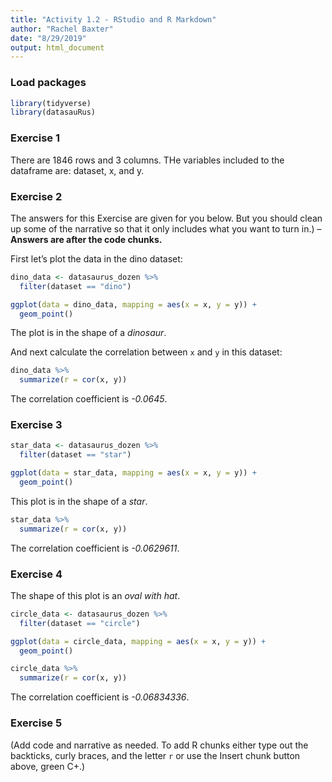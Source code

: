 ```yaml
---
title: "Activity 1.2 - RStudio and R Markdown"
author: "Rachel Baxter"
date: "8/29/2019"
output: html_document
---
```


### Load packages

```r
library(tidyverse) 
library(datasauRus)
```


### Exercise 1
There are 1846 rows and 3 columns. THe variables included to the dataframe are: dataset, x, and y.


### Exercise 2

The answers for this Exercise are given for you below. But you should clean up some of the narrative so that it only includes what you want to turn in.) -- **Answers are after the code chunks.**


First let's plot the data in the dino dataset:

```r
dino_data <- datasaurus_dozen %>%
  filter(dataset == "dino")

ggplot(data = dino_data, mapping = aes(x = x, y = y)) +
  geom_point()
```

The plot is in the shape of a *dinosaur*.

And next calculate the correlation between `x` and `y` in this dataset:

```r
dino_data %>%
  summarize(r = cor(x, y))
```

The correlation coefficient is *-0.0645*.

### Exercise 3

```r
star_data <- datasaurus_dozen %>%
  filter(dataset == "star")

ggplot(data = star_data, mapping = aes(x = x, y = y)) +
  geom_point()

```

This plot is in the shape of a *star*.

```r
star_data %>%
  summarize(r = cor(x, y))

```

The correlation coefficient is *-0.0629611*.

### Exercise 4
The shape of this plot is an *oval with hat*.

```r
circle_data <- datasaurus_dozen %>%
  filter(dataset == "circle")

ggplot(data = circle_data, mapping = aes(x = x, y = y)) +
  geom_point()

```

```r
circle_data %>%
  summarize(r = cor(x, y))

```

The correlation coefficient is *-0.06834336*.

### Exercise 5

(Add code and narrative as needed. To add R chunks either type out the backticks, curly braces, and the letter `r` or use the Insert chunk button above, green C+.)